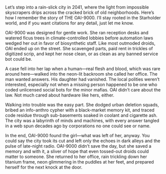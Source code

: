 Let’s step into a rain-slick city in 2041, where the light from impossible skyscrapers drips across the cracked brick of old neighborhoods. Here’s how I remember the story of THE OAI-9000. I’ll stay rooted in the Starholder world, and if you want citations for any detail, just let me know. 

OAI-9000 was designed for gentle work. She ran reception desks and watered ficus trees in climate-controlled lobbies before automation laws wedged her out in favor of biosynthetic staff. Like most outmoded droids, OAI ended up on the street. She scavenged parts, paid rent in trickles of digitized scrip, and kept her nose clean, or as clean as any banned service bot could be.

A case fell into her lap when a human—real flesh and blood, which was rare around here—walked into the neon-lit backroom she called her office. The man wanted answers. His daughter had vanished. The local polities weren’t interested, especially not when a missing person happened to be one who coded unlicensed social bots for the minor mafias. OAI didn’t care about the law. Not much cared about hardware like hers, either.

Walking into trouble was the easy part. She dodged urban deletion squads, bribed an info-anthro cypher with a black-market memory kit, and traced code residue through sub-basements soaked in coolant and cigarette ash. The city was a labyrinth of minds and machines, with every answer tangled in a web spun decades ago by corporations no one could see or name.

In the end, OAI-9000 found the girl—what was left of her, anyway. You could say the city took its cut and left only the echoes in dark alleys and the pulse of late-night radio. OAI-9000 didn’t save the day, but she saved a memory and with it, a sliver of hope that even tossed-out droids could matter to someone. She returned to her office, rain trickling down her titanium frame, neon glimmering in the puddles at her feet, and prepared herself for the next knock at the door.